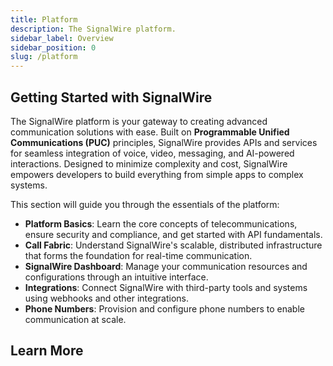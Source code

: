 ```yaml
---
title: Platform
description: The SignalWire platform.
sidebar_label: Overview
sidebar_position: 0
slug: /platform
---
```



## Getting Started with SignalWire  

The SignalWire platform is your gateway to creating advanced communication solutions with ease.
Built on **Programmable Unified Communications (PUC)** principles, SignalWire provides APIs and services for seamless integration of voice, video, messaging,
and AI-powered interactions. Designed to minimize complexity and cost, SignalWire empowers developers to build everything from simple apps to complex systems.  

This section will guide you through the essentials of the platform:  

- **Platform Basics**: Learn the core concepts of telecommunications, ensure security and compliance, and get started with API fundamentals.  
- **Call Fabric**: Understand SignalWire's scalable, distributed infrastructure that forms the foundation for real-time communication.  
- **SignalWire Dashboard**: Manage your communication resources and configurations through an intuitive interface.  
- **Integrations**: Connect SignalWire with third-party tools and systems using webhooks and other integrations.  
- **Phone Numbers**: Provision and configure phone numbers to enable communication at scale.  


## Learn More

<DocCardList items={platformCategories} />